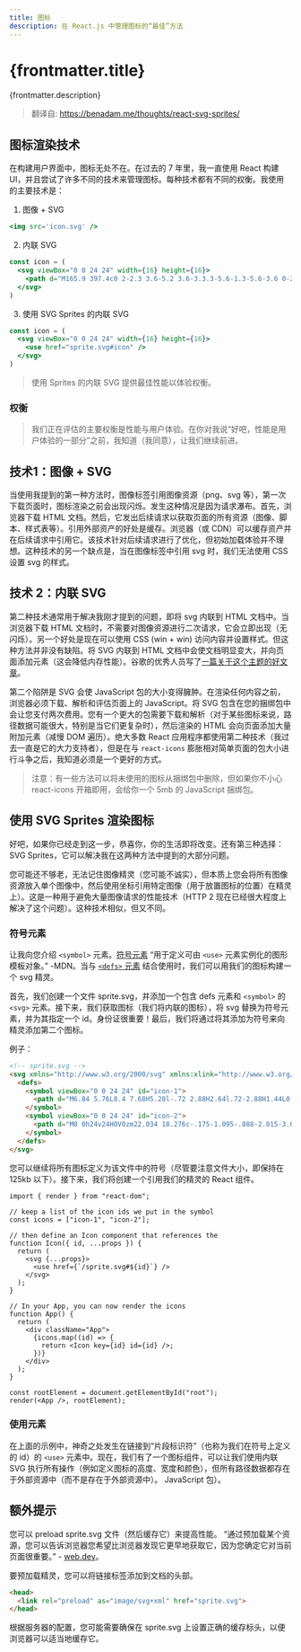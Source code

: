 ```yaml
---
title: 图标
description: 在 React.js 中管理图标的“最佳”方法
---
```




# {frontmatter.title}

{frontmatter.description}

> 翻译自: https://benadam.me/thoughts/react-svg-sprites/

## 图标渲染技术

在构建用户界面中，图标无处不在。在过去的 7 年里，我一直使用 React 构建 UI，并且尝试了许多不同的技术来管理图标。每种技术都有不同的权衡。我使用的主要技术是：

1. 图像 + SVG

```jsx
<img src='icon.svg' />
```

2. 内联 SVG

```jsx
const icon = (
  <svg viewBox="0 0 24 24" width={16} height={16}>
    <path d="M165.9 397.4c0 2-2.3 3.6-5.2 3.6-3.3.3-5.6-1.3-5.6-3.6 0-2 2.3-3.6 5.2-3.6 3-.3 5.6 1.3 5.6 3.6zm-31.1-4.5c-.7 2 1.3 4.3 4.3 4.9 2.6 1 5.6 0 6.2-2s-1.3-4.3-4.3-5.2c-2.6-.7-5.5.3-6.2 2.3zm44.2-1.7c-2.9.7-4.9 2.6-4.6 4.9.3 2 2.9 3.3 5.9 2.6 2.9-.7 4.9-2.6 4.6-4.6-.3-1.9-3-3.2-5.9-2.9zM244.8 8C106.1 8 0 113.3 0 252c0 110.9 69.8 205.8 169.5 239.2 12.8 2.3 17.3-5.6 17.3-12.1 0-6.2-.3-40.4-.3-61.4 0 0-70 15-84.7-29.8 0 0-11.4-29.1-27.8-36.6 0 0-22.9-15.7 1.6-15.4 0 0 24.9 2 38.6 25.8 21.9 38.6 58.6 27.5 72.9 20.9 2.3-16 8.8-27.1 16-33.7-55.9-6.2-112.3-14.3-112.3-110.5 0-27.5 7.6-41.3 23.6-58.9-2.6-6.5-11.1-33.3 2.6-67.9 20.9-6.5 69 27 69 27 20-5.6 41.5-8.5 62.8-8.5s42.8 2.9 62.8 8.5c0 0 48.1-33.6 69-27 13.7 34.7 5.2 61.4 2.6 67.9 16 17.7 25.8 31.5 25.8 58.9 0 96.5-58.9 104.2-114.8 110.5 9.2 7.9 17 22.9 17 46.4 0 33.7-.3 75.4-.3 83.6 0 6.5 4.6 14.4 17.3 12.1C428.2 457.8 496 362.9 496 252 496 113.3 383.5 8 244.8 8zM97.2 352.9c-1.3 1-1 3.3.7 5.2 1.6 1.6 3.9 2.3 5.2 1 1.3-1 1-3.3-.7-5.2-1.6-1.6-3.9-2.3-5.2-1zm-10.8-8.1c-.7 1.3.3 2.9 2.3 3.9 1.6 1 3.6.7 4.3-.7.7-1.3-.3-2.9-2.3-3.9-2-.6-3.6-.3-4.3.7zm32.4 35.6c-1.6 1.3-1 4.3 1.3 6.2 2.3 2.3 5.2 2.6 6.5 1 1.3-1.3.7-4.3-1.3-6.2-2.2-2.3-5.2-2.6-6.5-1zm-11.4-14.7c-1.6 1-1.6 3.6 0 5.9 1.6 2.3 4.3 3.3 5.6 2.3 1.6-1.3 1.6-3.9 0-6.2-1.4-2.3-4-3.3-5.6-2z" />
  </svg>
)
```

3. 使用 SVG Sprites 的内联 SVG

```jsx
const icon = (
  <svg viewBox="0 0 24 24" width={16} height={16}>
    <use href="sprite.svg#icon" />
  </svg>
)
```

> 使用 Sprites 的内联 SVG 提供最佳性能以体验权衡。

### 权衡

> 我们正在评估的主要权衡是性能与用户体验。在你对我说“好吧，性能是用户体验的一部分”之前，我知道（我同意），让我们继续前进。

## 技术1：图像 + SVG

当使用我提到的第一种方法时，图像标签引用图像资源（png、svg 等），第一次下载页面时，图标渲染之前会出现闪烁。发生这种情况是因为请求瀑布。首先，浏览器下载 HTML 文档。然后，它发出后续请求以获取页面的所有资源（图像、脚本、样式表等）。引用外部资产的好处是缓存。浏览器（或 CDN）可以缓存资产并在后续请求中引用它。该技术针对后续请求进行了优化，但初始加载体验并不理想。这种技术的另一个缺点是，当在图像标签中引用 svg 时，我们无法使用 CSS 设置 svg 的样式。

## 技术 2：内联 SVG

第二种技术通常用于解决我刚才提到的问题，即将 svg 内联到 HTML 文档中。当浏览器下载 HTML 文档时，不需要对图像资源进行二次请求，它会立即出现（无闪烁）。另一个好处是现在可以使用 CSS (win + win) 访问内容并设置样式。但这种方法并非没有缺陷。将 SVG 内联到 HTML 文档中会使文档明显变大，并向页面添加元素（这会降低内存性能）。谷歌的优秀人员写了[一篇关于这个主题的好文章](https://web.dev/dom-size/)。

第二个陷阱是 SVG 会使 JavaScript 包的大小变得臃肿。在渲染任何内容之前，浏览器必须下载、解析和评估页面上的 JavaScript。将 SVG 包含在您的捆绑包中会让您支付两次费用。您有一个更大的包需要下载和解析（对于某些图标来说，路径数据可能很大，特别是当它们更复杂时），然后渲染的 HTML 会向页面添加大量附加元素（减慢 DOM 遍历）。绝大多数 React 应用程序都使用第二种技术（我过去一直是它的大力支持者），但是在与 `react-icons` 膨胀相对简单页面的包大小进行斗争之后，我知道必须是一个更好的方式。

> 注意：有一些方法可以将未使用的图标从捆绑包中删除，但如果你不小心 react-icons 开箱即用，会给你一个 5mb 的 JavaScript 捆绑包。

## 使用 SVG Sprites 渲染图标

好吧，如果你已经走到这一步，恭喜你，你的生活即将改变。还有第三种选择：SVG Sprites，它可以解决我在这两种方法中提到的大部分问题。

您可能还不够老，无法记住图像精灵（您可能不诚实），但本质上您会将所有图像资源放入单个图像中，然后使用坐标引用特定图像（用于放置图标的位置）在精灵上）。这是一种用于避免大量图像请求的性能技术（HTTP 2 现在已经很大程度上解决了这个问题）。这种技术相似，但又不同。

### 符号元素

让我向您介绍 `<symbol>` 元素。[符号元素](https://developer.mozilla.org/en-US/docs/Web/SVG/Element/symbol) “用于定义可由 `<use>` 元素实例化的图形模板对象。” -MDN。当与 [`<defs>` 元素](https://developer.mozilla.org/en-US/docs/Web/SVG/Element/defs) 结合使用时，我们可以用我们的图标构建一个 svg 精灵。

首先，我们创建一个文件 sprite.svg，并添加一个包含 defs 元素和 `<symbol>` 的 `<svg>` 元素。接下来，我们获取图标（我们将内联的图标），将 svg 替换为符号元素，并为其指定一个 id。身份证很重要！最后，我们将通过将其添加为符号来向精灵添加第二个图标。

例子：
```html
<!-- sprite.svg -->
<svg xmlns="http://www.w3.org/2000/svg" xmlns:xlink="http://www.w3.org/1999/xlink">
  <defs>
    <symbol viewBox="0 0 24 24" id="icon-1">
      <path d="M6.84 5.76L8.4 7.68H5.28l-.72 2.88H2.64l.72-2.88H1.44L0 13.44h3.84l-.48 1.92h3.36L4.2 18.24h2.82l2.34-2.88h5.28l2.34 2.88h2.82l-2.52-2.88h3.36l-.48-1.92H24l-1.44-5.76h-1.92l.72 2.88h-1.92l-.72-2.88H15.6l1.56-1.92h-2.04l-1.68 1.92h-2.88L8.88 5.76zm.24 3.84H9v1.92H7.08zm7.925 0h1.92v1.92h-1.92Z" />
    </symbol>
    <symbol viewBox="0 0 24 24" id="icon-2">
      <path d="M0 0h24v24H0V0zm22.034 18.276c-.175-1.095-.888-2.015-3.003-2.873-.736-.345-1.554-.585-1.797-1.14-.091-.33-.105-.51-.046-.705.15-.646.915-.84 1.515-.66.39.12.75.42.976.9 1.034-.676 1.034-.676 1.755-1.125-.27-.42-.404-.601-.586-.78-.63-.705-1.469-1.065-2.834-1.034l-.705.089c-.676.165-1.32.525-1.71 1.005-1.14 1.291-.811 3.541.569 4.471 1.365 1.02 3.361 1.244 3.616 2.205.24 1.17-.87 1.545-1.966 1.41-.811-.18-1.26-.586-1.755-1.336l-1.83 1.051c.21.48.45.689.81 1.109 1.74 1.756 6.09 1.666 6.871-1.004.029-.09.24-.705.074-1.65l.046.067zm-8.983-7.245h-2.248c0 1.938-.009 3.864-.009 5.805 0 1.232.063 2.363-.138 2.711-.33.689-1.18.601-1.566.48-.396-.196-.597-.466-.83-.855-.063-.105-.11-.196-.127-.196l-1.825 1.125c.305.63.75 1.172 1.324 1.517.855.51 2.004.675 3.207.405.783-.226 1.458-.691 1.811-1.411.51-.93.402-2.07.397-3.346.012-2.054 0-4.109 0-6.179l.004-.056z" />
    </symbol>
  </defs>
</svg>
```

您可以继续将所有图标定义为该文件中的符号（尽管要注意文件大小，即保持在 125kb 以下）。接下来，我们将创建一个引用我们的精灵的 React 组件。

```tsx
import { render } from "react-dom";

// keep a list of the icon ids we put in the symbol
const icons = ["icon-1", "icon-2"];

// then define an Icon component that references the 
function Icon({ id, ...props }) {
  return (
    <svg {...props}>
      <use href={`/sprite.svg#${id}`} />
    </svg>
  );
}

// In your App, you can now render the icons
function App() {
  return (
    <div className="App">
      {icons.map((id) => {
        return <Icon key={id} id={id} />;
      })}
    </div>
  );
}

const rootElement = document.getElementById("root");
render(<App />, rootElement);
```

### 使用元素

在上面的示例中，神奇之处发生在链接到“片段标识符”（也称为我们在符号上定义的 id）的 `<use>` 元素中。现在，我们有了一个图标组件，可以让我们使用内联 SVG 执行所有操作（例如定义图标的高度、宽度和颜色），但所有路径数据都存在于外部资源中（而不是存在于外部资源中）。 JavaScript 包）。

## 额外提示

您可以 preload sprite.svg 文件（然后缓存它）来提高性能。 “通过预加载某个资源，您可以告诉浏览器您希望比浏览器发现它更早地获取它，因为您确定它对当前页面很重要。” - [web.dev](https://web.dev/preload-critical-assets/)。

要预加载精灵，您可以将链接标签添加到文档的头部。

```html
<head>
  <link rel="preload" as="image/svg+xml" href="sprite.svg">
</head>
```

根据服务器的配置，您可能需要确保在 sprite.svg 上设置正确的缓存标头，以便浏览器可以适当地缓存它。
